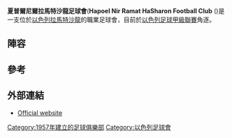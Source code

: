 {{noteTA
|G1=Football
}}

{{Infobox football club
| clubname = 夏普爾尼爾拉馬特沙龍<br>Hapoel Nir Ramat HaSharon
| image = <!-- 檔案不存在 [[File:RamatHaSharonLogo.png|200px]] ，可從英文維基百科取得 -->
| fullname = Hapoel Nir Ramat HaSharon Football Club
| founded = {{Start date and age|1957}}
| ground = [[拉马特沙龙|拉马特沙龙]]{{le|Grundman Stadium}}
| capacity = 4,300
| chairman = Boaz Moldavsky
| manager  = {{le|Yigal Antebi}}
| league   = [[以色列足球甲級聯賽|以色列足球甲級聯賽]]
| season     = 2019–20
| position   = 以甲，第 8 位
|  pattern_la1=|pattern_b1=|pattern_ra1=|
  leftarm1=343c8c|body1=343c8c|rightarm1=343c8c|shorts1=343c8c|socks1=343c8c|
  pattern_la2=|pattern_b2=|pattern_ra2=|
  leftarm2=FFFFFF|body2=FFFFFF|rightarm2=FFFFFF|shorts2=FFFFFF|socks2=FFFFFF|
}}

'''夏普爾尼爾拉馬特沙龍足球會'''('''Hapoel Nir Ramat HaSharon Football Club''' ({{lang-he|מועדון כדורגל הפועל ניר רמת השרון}})是一支位於[[以色列|以色列]][[拉馬特沙龍|拉馬特沙龍]]的職業足球會，目前於[[以色列足球甲級聯賽|以色列足球甲級聯賽]]角逐。

== 陣容 ==
{{updated|2016年6月21日}}
{{Fs start|hidenote=yes}}
{{Fs player|no= 1|nat=ISR|name=Eilay Fishman|pos=GK}}
{{Fs player|no= 4|nat=ISR|name=David Schwarzman|pos=DF}}
{{Fs player|no= 5|nat=ISR|name=[[Guy_Mishpati|Guy Mishpati]]|pos=DF}}
{{Fs player|no= 6|nat=ISR|name=[[Stav_Zalait|Stav Zalait]]|pos=MF}}
{{Fs player|no= 7|nat=ISR|name=[[Kobi_Musa|Kobi Musa]]|pos=DF}}
{{Fs player|no= 8|nat=ISR|name=Robi Dvora|pos=MF}}
{{Fs player|no= 9|nat=NGR|name=Nnaemeka Juvenal Uzor|pos=FW}}
{{Fs player|no=11|nat=ISR|name=Ryan Gerchad|pos=MF}}
{{Fs player|no=12|nat=ISR|name=[[Ben_Ben_Yair|Ben Ben Yair]]|pos=MF}}
{{Fs player|no=14|nat=ISR|name=[[Yossi_Shivhon|Yossi Shivhon]]|pos=MF}}
{{Fs player|no=15|nat=ISR|name=Eyal Danin|pos=FW}}
{{Fs player|no=16|nat=ISR|name=Yarden Sagiv|pos=MF}}
{{Fs mid}}
{{Fs player|no=17|nat=ISR|name=Maxim Gerchkin|pos=MF}}
{{Fs player|no=22|nat=ISR|name=[[Golan_Elkaslasy|Golan Elkaslasy]]|pos=GK}}
{{Fs player|no=23|nat=ISR|name=Mor Hozez|pos=MF}}
{{Fs player|no=25|nat=ISR|name=Omri Cohen|pos=MF}}
{{Fs player|no=26|nat=ISR|name=Mor Zur|pos=MF}}
{{Fs player|no=55|nat=ISR|name=Alon Netzer|pos=DF}}
{{Fs player|no=70|nat=ISR|name=Morsi A'arda|pos=MF}}
{{Fs player|no=77|nat=ISR|name=Nicolas Alesk|pos=MF}}
{{Fs player|no=99|nat=ISR|name=Adir Rahamim|pos=FW}}
{{Fs player|no=  |nat=ISR|name=Itay Tuef|pos=DF}}
{{Fs player|no=  |nat=ROM|name=[[Cristian_Daminuță|Cristian Daminuță]]|pos=MF}}
{{Fs player|no=  |nat=ISR|name=Liran Jerbi|pos=FW}}
{{Fs end}}

==參考==
{{reflist}}

==外部連結==
*[http://rhfc.co.il Official website] {{Wayback|url=http://rhfc.co.il/ |date=20190215184226 }} {{he icon}}

[[Category:1957年建立的足球俱樂部|Category:1957年建立的足球俱樂部]]
[[Category:以色列足球會|Category:以色列足球會]]